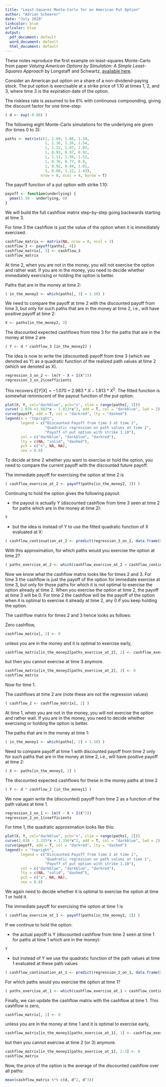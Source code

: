 ---
title: "Least-Squares Monte-Carlo for an American Put Option"
author: "Adrian Scheerer"
date: "July 2020"
linkcolor: blue
urlcolor: blue
output:
  pdf_document: default
  word_document: default
  html_document: default
---

These notes reproduce the first example on least-squares Monte-Carlo from paper _Valuing American Options by Simulation: A Simple Least-Squares Approach_ by Longstaff and Schwartz, [available here](https://people.math.ethz.ch/~hjfurrer/teaching/LongstaffSchwartzAmericanOptionsLeastSquareMonteCarlo.pdf).

Consider an American put option on a share of a non-dividend-paying stock.
The put option is exercisable at a strike price of 1.10 at times 1, 2, and 3,
where time 3 is the expiration date of the option.

The riskless rate is assumed to be 6% with continuous compounding, giving the discount factor for one time-step:
```{r}
( d <- exp(-0.06) )
```

The following eight Monte-Carlo simulations for the underlying are given (for times 0 to 3):

```{r}
paths <- matrix(c(1, 1.09, 1.08, 1.34,
                  1, 1.16, 1.26, 1.54,
                  1, 1.22, 1.07, 1.03,
                  1, 0.93, 0.97, 0.92,
                  1, 1.11, 1.56, 1.52,
                  1, 0.76, 0.77, 0.9,
                  1, 0.92, 0.84, 1.01,
                  1, 0.88, 1.22, 1.43),
                nrow = 8, ncol = 4, byrow = T)
```

The payoff function of a put option with strike 1.10:

```{r}
payoff <- function(underlying) {
  pmax(1.10 - underlying, 0)
}
```

We will build the full cashflow matrix step-by-step going backwards starting at
time 3. 

For time 3 the cashflow is just the value of the option when it is
immediately exercised.
```{r}
cashflow_matrix <- matrix(NA, nrow = 8, ncol = 3)
cashflow_3 <- payoff(paths[, 4])
cashflow_matrix[, 3] <- cashflow_3
cashflow_matrix
```


At time 2, when you are not in the money, you will not exercise the option
and rather wait. If you are in the money, you need to decide whether immediately
exercising or holding the option is better.

Paths that are in the money at time 2:
```{r}
( in_the_money2 <- which(paths[, 3] < 1.10) )
```

We need to compare the payoff at time 2 with the discounted payoff from time
3, but only for such paths that are in the money at time 2, i.e.,  will have
positive payoff at time 2:
```{r}
X <- paths[in_the_money2, 3]
```

The discounted expected cashflows from time 3 for the paths that are in the money at time 2 are
```{r}
( Y <- d * cashflow_3 [in_the_money2] )
```

The idea is now to write the (discounted) payoff from time 3 (which we denoted as Y) as a quadratic function of the realized path values at time 2 (which we denoted as X).
```{r}
regression_3_on_2 <- lm(Y ~ X + I(X^2))
regression_3_on_2$coefficients
```

This recovers $E[Y|X] = - 1.070 +2.983*X - 1.813*X^2$.
The fitted function is somewhat reminiscent of the payout function of the put option:

```{r}
plot(X, Y, col="darkblue", pch="x", xlim = range(paths[, 3]))
curve(-1.070 +2.983*x - 1.813*x^2, add = T, col = "darkblue", lwd = 2)
curve(payoff, add = T, col = "darkred", lty = "dashed")
legend(x = "topright",
       legend = c("Discounted Payoff from time 3 at time 2", 
                  "Quadratic regression on path values at time 2",
                  "Payoff of put option with strike 1.10"),
       col = c("darkblue", "darkblue", "darkred"),
       lty = c(NA, "solid", "dashed"),
       pch = c("x", NA, NA),
       cex = 0.8)
```


To decide at time 2 whether you want to exercise or hold the option, you need to compare the current payoff with the discounted future payoff.

The immediate payoff for exercising the option at time 2 is
```{r}
( cashflow_exercise_at_2 <- payoff(paths[in_the_money2, 3]) )
```

Continuing to  hold the option gives the following payout:

- the payout is actually Y (discounted cashflow from time 3 seen at time 2 for paths which are in the money at time 2):
```{r}
Y
```
  
- but the idea is instead of Y to use the fitted quadratic function of X evaluated at X:
```{r}
( cashflow_continuation_at_2 <- predict(regression_3_on_2, data.frame(X=X)) )
```

With this approximation, for which paths would you exercise the option at time 2?
```{r}
( paths_exercise_at_2 <- which(cashflow_exercise_at_2 > cashflow_continuation_at_2) )
```

Now we know what the cashflow matrix looks like for times 2 and 3. For time 3 the cashflow is just the payoff of the option for immediate exercise at time 3, but only for those paths for which it is not optimal to exercise the option already at time 2. When you exercise the option at time 2, the payoff at time 3 will be 0. For time 2 the cashflow will be the payoff of the option when it is optimal to exercise it already at time 2, any 0 if you keep holding the option.

The cashflow matrix for times 2 and 3 hence looks as follows:

Zero cashflow,
```{r}
cashflow_matrix[, 2] <- 0
```

unless you are in the money and it is optimal to exercise early,
```{r}
cashflow_matrix[in_the_money2[paths_exercise_at_2], 2] <- cashflow_exercise_at_2[paths_exercise_at_2] 
```
but then you cannot exercise at time 3 anymore.
```{r}
cashflow_matrix[in_the_money2[paths_exercise_at_2], 3] <- 0 
cashflow_matrix
```



Now for time 1.

The cashflows at time 2 are (note these are not the regression values)
```{r}
( cashflow_2 <- cashflow_matrix[, 2] )
```

At time 1, when you are not in the money, you will not exercise the option and rather wait. If you are in the money, you need to decide whether exercising or holding the option is better.

The paths that are in the money at time 1:
```{r}
( in_the_money1 <- which(paths[, 2] < 1.10) )
```

Need to compare payoff at time 1 with discounted payoff from time 2 only for such paths that are in the money at time 2, i.e.,  will have positive payoff at time 2:
```{r}
( X <- paths[in_the_money1, 2] )
```

The discounted expected cashflows for these in the money paths at time 2
```{r}
( Y <- d * cashflow_2 [in_the_money1] )
```

We now again write the (discounted) payoff from time 2 as a function of the path values at time 1.
```{r}
regression_2_on_1 <- lm(Y ~ X + I(X^2))
regression_2_on_1$coefficients
```

For time 1, the quadratic approximation looks like this:

```{r, echo=FALSE}
plot(X, Y, col="darkblue", pch="x", xlim = range(paths[, 2]))
curve(2.038 - 3.335*x + 1.356*x^2, add = T, col = "darkblue", lwd = 2)
curve(payoff, add = T, col = "darkred", lty = "dashed")
legend(x = "topright",
       legend = c("Discounted Payoff from time 2 at time 1", 
                  "Quadratic regression on path values at time 1",
                  "Payoff of put option with strike 1.10"),
       col = c("darkblue", "darkblue", "darkred"),
       lty = c(NA, "solid", "dashed"),
       pch = c("x", NA, NA),
       cex = 0.8)
```

We again need to decide whether it is optimal to exercise the option at time 1 or hold it.

The immediate payoff for exercising the option at time 1 is
```{r}
( cashflow_exercise_at_1 <- payoff(paths[in_the_money1, 2]) )
```

If we continue to hold the option:

- the actual payoff is Y (discounted cashflow from time 2 seen at time 1 for paths at time 1 which are in the money):
```{r}
Y
```
   
- but instead of Y we use the quadratic function of the path values at time 1 evaluated at these path values
```{r}
( cashflow_continuation_at_1 <- predict(regression_2_on_1, data.frame(X=X)) )
```

For which paths would you exercise the option at time 1?
```{r}
( paths_exercise_at_1 <- which(cashflow_exercise_at_1 > cashflow_continuation_at_1) )
```

Finally, we can update the cashflow matrix with the cashflow at time 1. This cashflow is zero,
```{r}
cashflow_matrix[, 1] <- 0
```
unless you are in the money at time 1 and it is optimal to exercise early,
```{r}
cashflow_matrix[in_the_money1[paths_exercise_at_1], 1] <- cashflow_exercise_at_1[paths_exercise_at_1] 
```
but then you cannot exercise at time 2 (or 3) anymore.
```{r}
cashflow_matrix[in_the_money1[paths_exercise_at_1], 2:3] <- 0 
cashflow_matrix
```


Now, the price of the option is the average of the discounted cashflow over all paths:
```{r}
mean(cashflow_matrix %*% c(d, d^2, d^3))
```